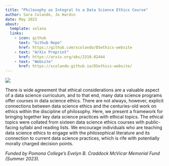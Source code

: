 ```yaml
---
title: "Philosophy as Integral to a Data Science Ethics Course"
author: Sara Colando, Jo Hardin
date: May 2023
about:
  template: solana
  links:
    - icon: github
      text: "Github Repo"
      href: https://github.com/scolando/DSethics-website
    - text: "ArXiv Preprint"
      href: https://arxiv.org/abs/2310.02444
    - text: "Website"
      href: https://scolando.github.io/DSethics-website/
---
```


![](featured.png)

There is wide agreement that ethical considerations are a valuable aspect of a data science curriculum, and to that end, many data science programs offer courses in data science ethics. There are not always, however, explicit connections between data science ethics and the centuries-old work on ethics within the discipline of philosophy. Here, we present a framework for bringing together key data science practices with ethical topics. The ethical topics were collated from sixteen data science ethics courses with public-facing syllabi and reading lists. We encourage individuals who are teaching data science ethics to engage with the philosophical literature and its connection to current data science practices, which is rife with potentially morally charged decision points.

*Funded by Pomona College's Evelyn B. Craddock McVicar Memorial Fund (Summer 2023).*
